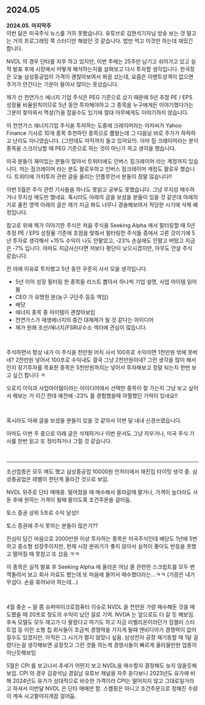 ## 2024.05

**2024.05. 마지막주**<br/>
이번 달은 미국주식 뉴스를 거의 못봤습니다. 유튜브로 김현석기자님 방송 보는 것 말고는 거의 프로그래밍 쪽 스터디만 해왔던 것 같습니다. 밥만 먹고 이것만 하는데 재밌긴 합니다.<br/>

NVDL 의 경우 단타를 자주 하고 있지만, 이번 주에는 25주만 남기고 쉬어가고 있고 실적 발표 후에 시장에서 어떻게 해석하는지를 살펴보고 다시 투자할 생각입니다. 한국장은 오늘 삼성중공업이 가격이 괜찮아보여서 쬐끔 샀는데, 요즘은 이벤트성격이 없으면 주가가 안간다는 기분이 들어서 많이는 못샀습니다.<br/>

제가 산 천연가스 에너지 기업 주식은 PEG 기준으로 샀기 때문에 5년 추정 PE / EPS 성장율 비율원칙이므로 5년 동안 투자해야하고 그 종목을 누구에게든 이야기했다가는 그분이 찾아와서 멱살(?)을 잡을수도 있기에 절대 아무에게도 이야기하지 않습니다.<br/>

이 천연가스 에너지기업 주식을 투자하는 도중에 크레이머라는 아저씨가 Yahoo Finance 기사로 10개 종목 추천하던 종목으로 뽑혔는데 그 다음날 바로 주가가 하락하고 난리도 아니였습니다. (그런데도 아직까지 들고 있어요!!). 아마 짐 크레이머라는 분이 종목을 스크리닝할 때 PEG 기준으로 하는 것이 아닌가 하고 생각을 했습니다.<br/>

미국 분들이 재미있는 분들이 많아서 트위터에도 인버스 짐크레이머 라는 계정까지 있습니다. 저는 짐크레이머 라는 분도 팔로우하고 인버스 짐크레이머 계정도 팔로우 했습니다. 트위터에 가치투자 관련 글을 올리는 인플루언서 분들이 정말 많습니다!!<br/>

이번 5월은 주식 관련 기사들을 하나도 못읽고 공부도 못했습니다. 그냥 무지성 매수하거나 무지성 매도만 했네요. 혹시라도 아래의 글을 보셨을 분들이 있을 것 같은데 아래의 가로 줄친 영역 아래의 글은 제가 지금 봐도 너무나 경솔해보여서 적당한 시기에 삭제 예정입니다.<br/>


참고로 위에 제가 이야기한 주식은 처음 주식을 Seeking Alpha 에서 필터링할 때 5년 추정 PE / EPS 성장율 기준에 초점을 맞춰서 필터링한 주식들 중에서 고른 것이기에 5년 투자로 생각해서 +15% 수익이 나도 안팔았고, -23% 손실에도 안팔고 버텼고 지금은 -7% 입니다. 아마도 지금사신다면 저보다 평단이 낮으시겠지만, 아무도 안살 주식 같습니다.<br/>

전 아래 이유로 투자했고 5년 동안 꾸준히 사서 모을 생각입니다. 

- 5년 이익 성장 필터링 한 종목들 리스트 뽑아서 하나씩 기업 설명, 사업 아이템 읽어봄
- CEO 가 유명한 분(농구 구단주 등등 역임) 
- 배당
- 에너지 종목 중 아이템이 괜찮아보임
- 천연가스가 재생에너지의 중간 대체제가 될 것 같다는 아이디어 
- 제가 원래 조선/에너지/FSRU/수소 섹터에 관심이 많습니다.

<br/>



주식하면서 항상 내가 이 주식을 천만원 어치 사서 100프로 수익이면 1천만원 밖에 못버네? 2천만원 넣어서 100프로 수익내도 결국 그냥 2천만원이네? 그런 생각을 많이 해서인지 장기투자를 목표한 종목은 5천만원까지는 넣어서 투자해보고 정말 되는지  한번 보고 싶긴 합니다 ㅋ<br/>

오로지 이익과 사업아이템이라는 아이디어에서 선택한 종목이 잘 가는지 그냥 보고 싶어서 해보는 거 이긴 한데 예전에 -23% 를 경험했을때 아찔했던 기억이 있네요!!<br/>

<br/>



혹시라도 아래 글을 보셨을 분들이 있을 것 같아서 이번 달 내내 신경쓰였습니다.<br/>

아마도 이번 주 중으로 아래 글은 삭제하거나 이번 문서도 그냥 지우거나, 미국 주식 기사를 한번 읽고 또 정리하거나 그럴 것 같습니다.<br/>

<br/>



<hr/>

조선업종은 모두 매도 했고 삼성중공업 10000원 언저리에서 재진입 타이밍 생각 중. 삼성중공업은 레벨이 한단계 올라간 것으로 보임.<br/>

NVDL 위주로 단타 매매중. 떨어졌을 때 매수해서 올라갈때 팔거나, 가격이 높더라도 사둔 후에 원하는 가격이 될때 팔리도록 조건주문을 걸어둠.<br/>

토스 증권 상위 5프로 수익 달성!! <br/>

토스 증권에 주식 못하는 분들이 많은가?? <br/>

진심이 담긴 마음으로 2000만원 이상 투자하는 종목은 미국주식인데 배당도 1년에 5번하고 중소형 성장주이지만, 현재 시장 분위기가 좋지 않아서 실적이 좋아도 반등을 못했고 떨어질 때 못참고 또 샀음 ㅋㅋ<br/>

이 종목은 실적 발표 후 Seeking Alpha 에 올라온 어닝 콜 관련한 스크립트를 모두 번역돌려서 보고 회사 자료도 봤는데 또 마음에 들어서 매수했더라는...ㅋㅋ (가끔은 내가 무섭다. 손을 묶어놔야 하는데...)<br/>

<br/>

4월 중순 \~ 말 쯤 슈퍼마이크로컴퓨터 이슈로 NVDL 을 천만원 가량 매수해둔 것을 매도했을 때 20프로 정도의 수익이 났던 걸로 기억. NVDA 는 앞으로도 더 갈 듯 해보임. 후속 모델도 모두 재고가 다 팔렸다고 하기도 하고 지금 리벨리온이라던가 짐켈러 스타트업 등 이런 소형 칩 회사들이 조금씩 경쟁력을 가지게 될때 엔비디아가 경쟁력이 없어질수도 있겠지만, 아직은 그 시기가 멀지 않았나 싶음. 삼성전자 공장 재기동할 때 1달 걸렸다는걸 생각해보면 공장짓고 그런 것들 하는게 경쟁사들이 빠르게 올라올만한 업종이 아닌듯해보임<br/>

5월은 CPI 를 보고나서 추세가 어떤지 보고 NVDL을 매수할지 결정해도 늦지 않을듯해보임. CPI 의 경우 김광석님 경읽남 유튜브 채널을 자주 듣다보니 2023년도 유가에 비해 2024년도 유가가 상대적으로 비슷한 가격이라 CPI는 떨어지지 않고 그대로일거라고 하셔서 이번달 NVDL 은 단타 매매만 함. 스켈핑은 아니고 조건주문으로 정해진 수량이 계속 사고팔아지게끔 걸어둠.<br/>


